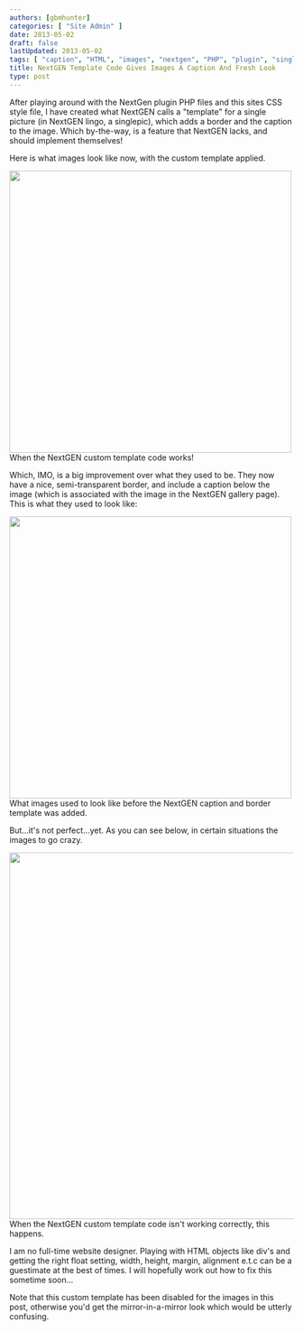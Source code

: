 ```yaml
---
authors: [gbmhunter]
categories: [ "Site Admin" ]
date: 2013-05-02
draft: false
lastUpdated: 2013-05-02
tags: [ "caption", "HTML", "images", "nextgen", "PHP", "plugin", "singlepic", "template", "Wordpress" ]
title: NextGEN Template Code Gives Images A Caption And Fresh Look
type: post
---
```



After playing around with the NextGen plugin PHP files and this sites CSS style file, I have created what NextGEN calls a "template" for a single picture (in NextGEN lingo, a singlepic), which adds a border and the caption to the image. Which by-the-way, is a feature that NextGEN lacks, and should implement themselves!

Here is what images look like now, with the custom template applied.


<Image src={cladlab_nextgen_custom_template_image_code_working} width="500px">When the NextGEN custom template code works!</Image>

Which, IMO, is a big improvement over what they used to be. They now have a nice, semi-transparent border, and include a caption below the image (which is associated with the image in the NextGEN gallery page). This is what they used to look like:


<Image src={image_before_nextgen_caption_and_border_template_for_singlepic_added} width="500px">What images used to look like before the NextGEN caption and border template was added.</Image>

But...it's not perfect...yet. As you can see below, in certain situations the images to go crazy.


<Image src={cladlab_nextgen_custom_template_image_code_not_fully_working} width="650px">When the NextGEN custom template code isn't working correctly, this happens.</Image>

I am no full-time website designer. Playing with HTML objects like div's  and getting the right float setting, width, height, margin, alignment e.t.c can be a guestimate at the best of times. I will hopefully work out how to fix this sometime soon...

Note that this custom template has been disabled for the images in this post, otherwise you'd get the mirror-in-a-mirror look which would be utterly confusing.
